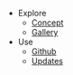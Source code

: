 - Explore
  - [Concept](/about)
  - [Gallery](/gallery)
- Use
  - [Github](https://github.com/deepakkrishnamurthy/gravitymachine-research)
  - [Updates](/updates)
